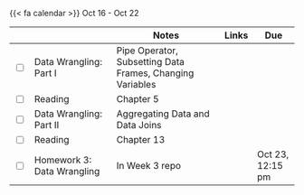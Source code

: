 {{< fa calendar >}} Oct 16 - Oct 22


<table class="table-striped text-left table-bordered" align = "center">

  <thead>
    <th style="width:  3%"></th>
    <th style="width:  30%"></th>
    <th style="width:  40%">Notes</th>
    <th style="width:  8%">Links</th>
    <th style="width:  15%">Due</th>
  </thead>


  <tr>
    <td><input type="checkbox" /></td>
    <td>Data Wrangling: Part I &nbsp; &nbsp; </td>
    <td>Pipe Operator, Subsetting Data Frames, Changing Variables</td>
    <td><a href="https://stats6-fa23.github.io/slides/week03/3a-data-wrangling1.html" target ="_blank"> <i class="fas fa-laptop" aria-hidden="true"
            title="External Link to Slides" target = "_blank"></i></a>
      </td>
    <td></td>
  </tr>
  
  <tr>
    <td><input type="checkbox" /></td>
    <td> Reading </td>
    <td>Chapter 5</td>
    <td><a href="https://r4ds.had.co.nz/transform.html" target ="_blank"> <i class="fas fa-book" aria-hidden="true"
            title="External Link to the Book" target = "_blank"></i></a></td>
    <td></td>
  </tr>
  
  
  <tr>
    <td><input type="checkbox" /></td>
    <td> Data Wrangling: Part II &nbsp; &nbsp; </td>
    <td>Aggregating Data and Data Joins </td>
    <td><a href="https://stats6-fa23.github.io/slides/week03/3b-data-wrangling2.html" target ="_blank"> <i class="fas fa-laptop" aria-hidden="true"
            title="External Link to Slides" target = "_blank"></i></a> </td>
    <td></td>
  </tr>
  
  <tr>
    <td><input type="checkbox" /></td>
    <td> Reading </td>
    <td>Chapter 13</td>
    <td><a href="https://r4ds.had.co.nz/relational-data.html" target ="_blank"> <i class="fas fa-book" aria-hidden="true"
            title="External Link to the Book" target = "_blank"></i></a></td>
    <td></td>
  </tr>
  
  <tr>
    <td><input type="checkbox" /></td>
    <td> Homework 3: Data Wrangling&nbsp; &nbsp; </td>
    <td>In Week 3 repo</td>
    <td><a href="https://github.com/stats6-fa23" target ="_blank"> <i class="fa-brands fa-github" aria-hidden="true"
            title="External Link to GitHub" target = "_blank"></i></a></td>
    <td>Oct 23, 12:15 pm</td>
  </tr>
    
        
</table>